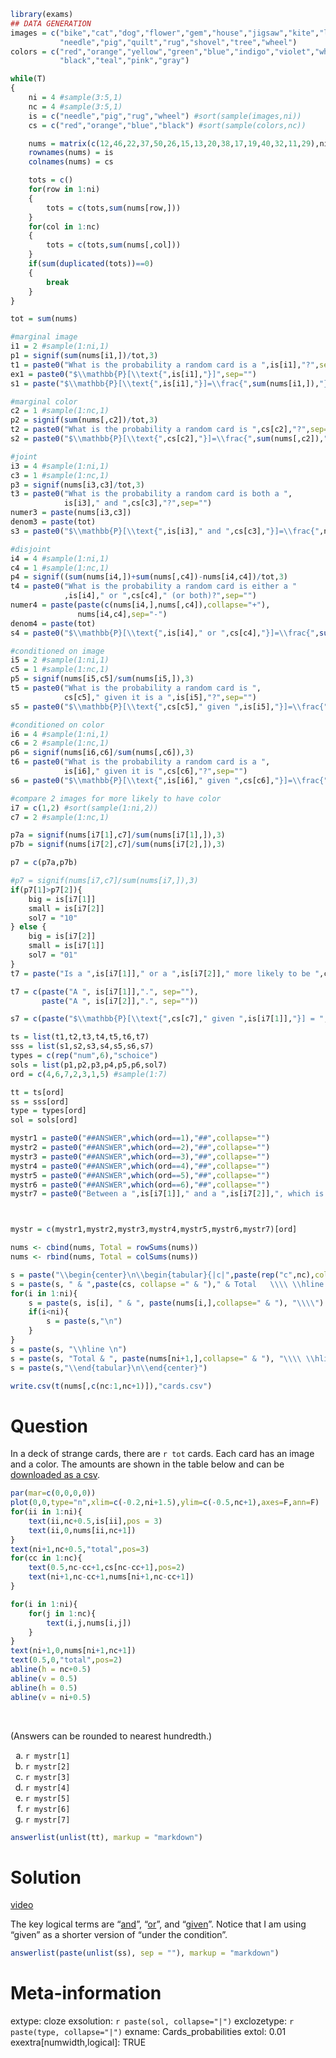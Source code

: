 ```r
library(exams)
## DATA GENERATION
images = c("bike","cat","dog","flower","gem","house","jigsaw","kite","lamp","mop",
           "needle","pig","quilt","rug","shovel","tree","wheel")
colors = c("red","orange","yellow","green","blue","indigo","violet","white",
           "black","teal","pink","gray")

while(T)
{
    ni = 4 #sample(3:5,1)
    nc = 4 #sample(3:5,1)
    is = c("needle","pig","rug","wheel") #sort(sample(images,ni))
    cs = c("red","orange","blue","black") #sort(sample(colors,nc))

    nums = matrix(c(12,46,22,37,50,26,15,13,20,38,17,19,40,32,11,29),ni) #matrix(sample(10:50,ni*nc),ni)
    rownames(nums) = is
    colnames(nums) = cs

    tots = c()
    for(row in 1:ni)
    {
        tots = c(tots,sum(nums[row,]))
    }
    for(col in 1:nc)
    {
        tots = c(tots,sum(nums[,col]))
    }
    if(sum(duplicated(tots))==0)
    {
        break
    }
}

tot = sum(nums)

#marginal image
i1 = 2 #sample(1:ni,1)
p1 = signif(sum(nums[i1,])/tot,3)
t1 = paste0("What is the probability a random card is a ",is[i1],"?",sep="")
ex1 = paste0("$\\mathbb{P}[\\text{",is[i1],"}]",sep="")
s1 = paste("$\\mathbb{P}[\\text{",is[i1],"}]=\\frac{",sum(nums[i1,]),"}{",tot,"}=",p1,"$",sep="")

#marginal color
c2 = 1 #sample(1:nc,1)
p2 = signif(sum(nums[,c2])/tot,3)
t2 = paste0("What is the probability a random card is ",cs[c2],"?",sep="")
s2 = paste0("$\\mathbb{P}[\\text{",cs[c2],"}]=\\frac{",sum(nums[,c2]),"}{",tot,"}=",p2,"$",sep="")

#joint
i3 = 4 #sample(1:ni,1)
c3 = 1 #sample(1:nc,1)
p3 = signif(nums[i3,c3]/tot,3)
t3 = paste0("What is the probability a random card is both a ",
            is[i3]," and ",cs[c3],"?",sep="")
numer3 = paste(nums[i3,c3])
denom3 = paste(tot)
s3 = paste0("$\\mathbb{P}[\\text{",is[i3]," and ",cs[c3],"}]=\\frac{",nums[i3,c3],"}{",tot,"}=",p3,"$",sep="")

#disjoint
i4 = 4 #sample(1:ni,1)
c4 = 1 #sample(1:nc,1)
p4 = signif((sum(nums[i4,])+sum(nums[,c4])-nums[i4,c4])/tot,3)
t4 = paste0("What is the probability a random card is either a "
            ,is[i4]," or ",cs[c4]," (or both)?",sep="")
numer4 = paste(paste(c(nums[i4,],nums[,c4]),collapse="+"),
               nums[i4,c4],sep="-")
denom4 = paste(tot)
s4 = paste0("$\\mathbb{P}[\\text{",is[i4]," or ",cs[c4],"}]=\\frac{",sum(nums[i4,]),"+",sum(nums[,c4]),"-",nums[i4,c4],"}{",tot,"}=",p4,"$",sep="")

#conditioned on image
i5 = 2 #sample(1:ni,1)
c5 = 1 #sample(1:nc,1)
p5 = signif(nums[i5,c5]/sum(nums[i5,]),3)
t5 = paste0("What is the probability a random card is ",
            cs[c5]," given it is a ",is[i5],"?",sep="")
s5 = paste0("$\\mathbb{P}[\\text{",cs[c5]," given ",is[i5],"}]=\\frac{",nums[i5,c5],"}{",sum(nums[i5,]),"}=",p5,"$",sep="")

#conditioned on color
i6 = 4 #sample(1:ni,1)
c6 = 2 #sample(1:nc,1)
p6 = signif(nums[i6,c6]/sum(nums[,c6]),3)
t6 = paste0("What is the probability a random card is a ",
            is[i6]," given it is ",cs[c6],"?",sep="")
s6 = paste0("$\\mathbb{P}[\\text{",is[i6]," given ",cs[c6],"}]=\\frac{",nums[i6,c6],"}{",sum(nums[,c6]),"}=",p6,"$",sep="")

#compare 2 images for more likely to have color
i7 = c(1,2) #sort(sample(1:ni,2))
c7 = 2 #sample(1:nc,1)

p7a = signif(nums[i7[1],c7]/sum(nums[i7[1],]),3)
p7b = signif(nums[i7[2],c7]/sum(nums[i7[2],]),3)

p7 = c(p7a,p7b)

#p7 = signif(nums[i7,c7]/sum(nums[i7,]),3)
if(p7[1]>p7[2]){
    big = is[i7[1]]
    small = is[i7[2]]
    sol7 = "10"
} else {
    big = is[i7[2]]
    small = is[i7[1]]
    sol7 = "01"
}
t7 = paste("Is a ",is[i7[1]]," or a ",is[i7[2]]," more likely to be ",cs[c7],"?",sep="")

t7 = c(paste("A ", is[i7[1]],".", sep=""),
       paste("A ", is[i7[2]],".", sep=""))

s7 = c(paste("$\\mathbb{P}[\\text{",cs[c7]," given ",is[i7[1]],"}] = ",p7[1],"$ and $\\mathbb{P}[\\text{",cs[c7]," given  ",is[i7[2]],"}] = ",p7[2],"$, so a ",big," is more likely to be ",cs[c7]," than a ",small," is.",sep=""),".")

ts = list(t1,t2,t3,t4,t5,t6,t7)
sss = list(s1,s2,s3,s4,s5,s6,s7)
types = c(rep("num",6),"schoice")
sols = list(p1,p2,p3,p4,p5,p6,sol7)
ord = c(4,6,7,2,3,1,5) #sample(1:7)

tt = ts[ord]
ss = sss[ord]
type = types[ord]
sol = sols[ord]

mystr1 = paste0("##ANSWER",which(ord==1),"##",collapse="")
mystr2 = paste0("##ANSWER",which(ord==2),"##",collapse="")
mystr3 = paste0("##ANSWER",which(ord==3),"##",collapse="")
mystr4 = paste0("##ANSWER",which(ord==4),"##",collapse="")
mystr5 = paste0("##ANSWER",which(ord==5),"##",collapse="")
mystr6 = paste0("##ANSWER",which(ord==6),"##",collapse="")
mystr7 = paste0("Between a ",is[i7[1]]," and a ",is[i7[2]],", which is more likely to be a ",cs[c7],"? ##ANSWER",which(ord==7),"##",collapse="")



mystr = c(mystr1,mystr2,mystr3,mystr4,mystr5,mystr6,mystr7)[ord]

nums <- cbind(nums, Total = rowSums(nums))
nums <- rbind(nums, Total = colSums(nums))

s = paste("\\begin{center}\n\\begin{tabular}{|c|",paste(rep("c",nc),collapse=" "),"|c|} \\hline \n")
s = paste(s, " & ",paste(cs, collapse =" & ")," & Total   \\\\ \\hline \n")
for(i in 1:ni){
    s = paste(s, is[i], " & ", paste(nums[i,],collapse=" & "), "\\\\")
    if(i<ni){
        s = paste(s,"\n")
    }
}
s = paste(s, "\\hline \n")
s = paste(s, "Total & ", paste(nums[ni+1,],collapse=" & "), "\\\\ \\hline \n")
s = paste(s,"\\end{tabular}\n\\end{center}")

write.csv(t(nums[,c(nc:1,nc+1)]),"cards.csv")
```

Question
========

In a deck of strange cards, there are `r tot` cards. Each card has an image and a color. The amounts are shown in the table below and can be [downloaded as a csv](cards.csv){target="blank"}. 


```r
par(mar=c(0,0,0,0))
plot(0,0,type="n",xlim=c(-0.2,ni+1.5),ylim=c(-0.5,nc+1),axes=F,ann=F)
for(ii in 1:ni){
    text(ii,nc+0.5,is[ii],pos = 3)
    text(ii,0,nums[ii,nc+1])
}
text(ni+1,nc+0.5,"total",pos=3)
for(cc in 1:nc){
    text(0.5,nc-cc+1,cs[nc-cc+1],pos=2)
    text(ni+1,nc-cc+1,nums[ni+1,nc-cc+1])
}

for(i in 1:ni){
    for(j in 1:nc){
        text(i,j,nums[i,j])
    }
}
text(ni+1,0,nums[ni+1,nc+1])
text(0.5,0,"total",pos=2)
abline(h = nc+0.5)
abline(v = 0.5)
abline(h = 0.5)
abline(v = ni+0.5)
```
\

(Answers can be rounded to nearest hundredth.)

a. `r mystr[1]`
b. `r mystr[2]`
c. `r mystr[3]`
d. `r mystr[4]`
e. `r mystr[5]`
f. `r mystr[6]`
g. `r mystr[7]`

```r
answerlist(unlist(tt), markup = "markdown")
```


Solution
========

[video](https://vimeo.com/531915456){target="_blank"}

The key logical terms are "[and](https://en.wikipedia.org/wiki/Logical_conjunction){target="blank"}", "[or](https://en.wikipedia.org/wiki/Logical_disjunction){target="blank"}", and "[given](https://en.wikipedia.org/wiki/Conditional_probability){target="blank"}". Notice that I am using "given" as a shorter version of "under the condition".  



```r
answerlist(paste(unlist(ss), sep = ""), markup = "markdown")
```

Meta-information
============
extype: cloze
exsolution: `r paste(sol, collapse="|")`
exclozetype: `r paste(type, collapse="|")`
exname: Cards_probabilities
extol: 0.01
exextra[numwidth,logical]: TRUE
